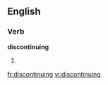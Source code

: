 ==English==
===Verb===
'''discontinuing'''
# {{present participle of|[[discontinue]]}}

[[fr:discontinuing]]
[[vi:discontinuing]]